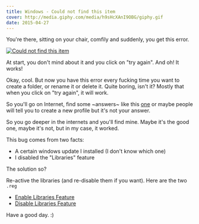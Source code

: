```yaml
---
title: Windows - Could not find this item
cover: http://media.giphy.com/media/h9sHcXAnI9OBG/giphy.gif
date: 2015-04-27
---
```


You're there, sitting on your chair, comfily and suddenly, you get this error.

[![Could not find this item](bug.png)](bug.png)

At start, you don't mind about it and you click on "try again". And oh! It works!

Okay, cool. But now you have this error every fucking time you want to create a folder, or rename it or delete it. Quite boring, isn't it? Mostly that when you click on "try again", it will work.

So you'll go on Internet, find some ~answers~ like this [one](http://answers.microsoft.com/en-us/windows/forum/windows_7-files/renaming-any-folder-produces-could-not-find-this/d907e1d0-648b-4b26-a377-c5116238f336) or maybe people will tell you to create a new profile but it's not your answer.

So you go deeper in the internets and you'll find mine. Maybe it's the good one, maybe it's not, but in my case, it worked.

This bug comes from two facts:

- A certain windows update I installed (I don't know which one)
- I disabled the "Libraries" feature

The solution so?

Re-active the libraries (and re-disable them if you want). Here are the two `.reg`

- [Enable Libraries Feature](/files/windows-could-not-find-this-item/EnableLibrariesFeature.reg)
- [Disable Libraries Feature](/files/windows-could-not-find-this-item/DisableLibariesFeature.reg)

Have a good day. :)
